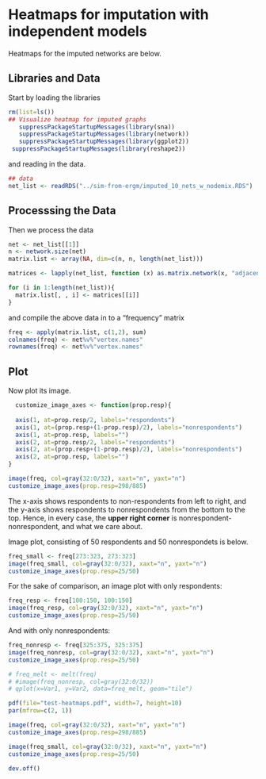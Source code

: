 Heatmaps for imputation with independent models
========================================================

Heatmaps for the imputed networks are below.

## Libraries and Data
Start by loading the libraries 

```r
rm(list=ls())
## Visualize heatmap for imputed graphs
   suppressPackageStartupMessages(library(sna))
   suppressPackageStartupMessages(library(network))
   suppressPackageStartupMessages(library(ggplot2))
 suppressPackageStartupMessages(library(reshape2))
```
and reading in the data.
```r
## data
net_list <- readRDS("../sim-from-ergm/imputed_10_nets_w_nodemix.RDS")
```

## Processsing the Data
Then we process the data
```r
net <- net_list[[1]]
n <- network.size(net)
matrix.list <- array(NA, dim=c(n, n, length(net_list)))

matrices <- lapply(net_list, function (x) as.matrix.network(x, "adjacency"))

for (i in 1:length(net_list)){
  matrix.list[, , i] <- matrices[[i]]
}

```
and compile the above data in to a "frequency" matrix
```r
freq <- apply(matrix.list, c(1,2), sum)
colnames(freq) <- net%v%"vertex.names" 
rownames(freq) <- net%v%"vertex.names" 
```

## Plot
Now plot its image. 

```r
  customize_image_axes <- function(prop.resp){
  
  axis(1, at=prop.resp/2, labels="respondents")
  axis(1, at=(prop.resp+(1-prop.resp)/2), labels="nonrespondents")
  axis(1, at=prop.resp, labels="")
  axis(2, at=prop.resp/2, labels="respondents")
  axis(2, at=(prop.resp+(1-prop.resp)/2), labels="nonrespondents")
  axis(2, at=prop.resp, labels="")
}
```  

```r
image(freq, col=gray(32:0/32), xaxt="n", yaxt="n")
customize_image_axes(prop.resp=298/885)
```

The x-axis shows respondents to non-respondents from left to right, and the y-axis shows respondents to nonrespondents from the bottom to the top. Hence, in 
every case, the **upper right corner** is nonrespondent-nonrespondent, and what we care about.

Image plot, consisting of 50 respondents and 50 nonrespondets is below.
```r
freq_small <- freq[273:323, 273:323]
image(freq_small, col=gray(32:0/32), xaxt="n", yaxt="n")
customize_image_axes(prop.resp=25/50)
```

For the sake of comparison, an image plot with only respondents:
  
  ```r
freq_resp <- freq[100:150, 100:150]
image(freq_resp, col=gray(32:0/32), xaxt="n", yaxt="n")
customize_image_axes(prop.resp=25/50)
```

And with only nonrespondents:

```r
freq_nonresp <- freq[325:375, 325:375]
image(freq_nonresp, col=gray(32:0/32), xaxt="n", yaxt="n")
customize_image_axes(prop.resp=25/50)

# freq_melt <- melt(freq)
# #image(freq_nonresp, col=gray(32:0/32))
# qplot(x=Var1, y=Var2, data=freq_melt, geom="tile")
```

```r
pdf(file="test-heatmaps.pdf", width=7, height=10)
par(mfrow=c(2, 1))

image(freq, col=gray(32:0/32), xaxt="n", yaxt="n")
customize_image_axes(prop.resp=298/885)

image(freq_small, col=gray(32:0/32), xaxt="n", yaxt="n")
customize_image_axes(prop.resp=25/50)

dev.off()
```